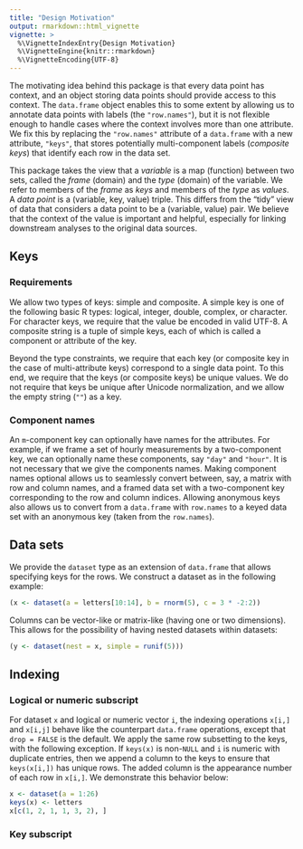 ```yaml
---
title: "Design Motivation"
output: rmarkdown::html_vignette
vignette: >
  %\VignetteIndexEntry{Design Motivation}
  %\VignetteEngine{knitr::rmarkdown}
  %\VignetteEncoding{UTF-8}
---
```


The motivating idea behind this package is that every data point has context,
and an object storing data points should provide access to this context. The
`data.frame` object enables this to some extent by allowing us to annotate
data points with labels (the `"row.names"`), but it is not flexible
enough to handle cases where the context involves more than one attribute. We
fix this by replacing the `"row.names"` attribute of a `data.frame` with a new
attribute, `"keys"`, that stores potentially multi-component labels
(*composite keys*) that identify each row in the data set.


This package takes the view that a *variable* is a map (function) between two
sets, called the *frame* (domain) and the *type* (domain) of the variable. We
refer to members of the *frame* as *keys* and members of the *type* as
*values*. A *data point* is a (variable, key, value) triple. This differs from
the "tidy" view of data that considers a data point to be a (variable, value)
pair. We believe that the context of the value is important and helpful,
especially for linking downstream analyses to the original data sources.


## Keys

### Requirements

We allow two types of keys: simple and composite. A simple key is one of the
following basic R types: logical, integer, double, complex, or character. For
character keys, we require that the value be encoded in valid UTF-8.  A
composite string is a tuple of simple keys, each of which is called a
component or attribute of the key.

Beyond the type constraints, we require that each key (or composite key in the
case of multi-attribute keys) correspond to a single data point. To this end,
we require that the keys (or composite keys) be unique values.  We do not
require that keys be unique after Unicode normalization, and we allow the
empty string (`""`) as a key.


### Component names

An `m`-component key can optionally have names for the attributes. For
example, if we frame a set of hourly measurements by a two-component key,
we can optionally name these components, say `"day"` and `"hour"`. It is not
necessary that we give the components names. Making component names optional
allows us to seamlessly convert between, say, a matrix with row and column
names, and a framed data set with a two-component key corresponding to the row
and column indices. Allowing anonymous keys also allows us to convert
from a `data.frame` with `row.names` to a keyed data set with an anonymous
key (taken from the `row.names`).


## Data sets

We provide the `dataset` type as an extension of `data.frame` that allows
specifying keys for the rows. We construct a dataset as in the following
example:

```r
(x <- dataset(a = letters[10:14], b = rnorm(5), c = 3 * -2:2))
```

Columns can be vector-like or matrix-like (having one or two dimensions). This
allows for the possibility of having nested datasets within datasets:

```r
(y <- dataset(nest = x, simple = runif(5)))
```


## Indexing

### Logical or numeric subscript

For dataset `x` and logical or numeric vector `i`, the indexing operations
`x[i,]` and `x[i,j]` behave like the counterpart `data.frame` operations,
except that `drop = FALSE` is the default. We apply the same row subsetting to
the keys, with the following exception. If `keys(x)` is non-`NULL` and `i` is
numeric with duplicate entries, then we append a column to the keys to ensure
that `keys(x[i,])` has unique rows. The added column is the appearance number
of each row in `x[i,]`. We demonstrate this behavior below:

```r
x <- dataset(a = 1:26)
keys(x) <- letters
x[c(1, 2, 1, 1, 3, 2), ]
```

### Key subscript
